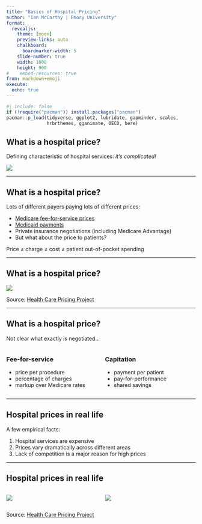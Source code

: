 ```yaml
---
title: "Basics of Hospital Pricing"
author: "Ian McCarthy | Emory University"
format: 
  revealjs:
    theme: [moon]
    preview-links: auto
    chalkboard:
      boardmarker-width: 5
    slide-number: true
    width: 1600
    height: 900    
#    embed-resources: true
from: markdown+emoji
execute: 
  echo: true
---
```


```r
#| include: false
if (!require("pacman")) install.packages("pacman")
pacman::p_load(tidyverse, ggplot2, lubridate, gapminder, scales,
               hrbrthemes, gganimate, OECD, here)
```


## What is a hospital price?

Defining characteristic of hospital services: *it's complicated!*

::: {.fragment}
![](../images/BillExample.jpg)
:::


---

## What is a hospital price?

Lots of different payers paying lots of different prices:

- [Medicare fee-for-service prices](https://www.cms.gov/Outreach-and-Education/Medicare-Learning-Network-MLN/MLNProducts/Downloads/AcutePaymtSysfctsht.pdf)
- [Medicaid payments](https://www.kff.org/report-section/understanding-medicaid-hospital-payments-and-the-impact-of-recent-policy-changes-issue-brief/)
- Private insurance negotiations (including Medicare Advantage)
- But what about the price to patients?

::: {.fragment}
Price $\neq$ charge $\neq$ cost $\neq$ patient out-of-pocket spending
:::

---

## What is a hospital price?

![](../images/DifferentPrices.jpg)

::: {.aside}
Source: [Health Care Pricing Project](https://healthcarepricingproject.org/)
:::

---

## What is a hospital price?
Not clear what exactly is negotiated...

:::: {.columns}

::: {.column width="50%"}
### Fee-for-service

- price per procedure
- percentage of charges
- markup over Medicare rates

:::

::: {.column width="50%"}
### Capitation

- payment per patient
- pay-for-performance
- shared savings
:::

::::

---

## Hospital prices in real life

A few empirical facts:

1. Hospital services are expensive
2. Prices vary dramatically across different areas
3. Lack of competition is a major reason for high prices

---

## Hospital prices in real life

:::: {.columns}

::: {.column width="50%"}
![](../images/HC_var_withinmkt_hip_ga_atlanta.png)
:::

::: {.column width="50%"}
![](../images/HC_var_withinmkt_kmri_ga_atlanta.png)
:::

::::

::: {.aside}
Source: [Health Care Pricing Project](https://healthcarepricingproject.org/)
:::

